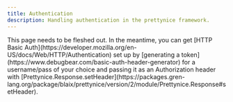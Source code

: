```yaml
---
title: Authentication
description: Handling authentication in the prettynice framework.
---
```



<Aside type="note">
  This page needs to be fleshed out.
  In the meantime, you can get [HTTP Basic Auth](https://developer.mozilla.org/en-US/docs/Web/HTTP/Authentication)
  set up by [generating a token](https://www.debugbear.com/basic-auth-header-generator) for a username/pass of your choice
  and passing it as an Authorization header with [Prettynice.Response.setHeader](https://packages.gren-lang.org/package/blaix/prettynice/version/2/module/Prettynice.Response#setHeader).
</Aside>
